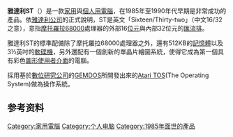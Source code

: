 {{Unreferenced|time=2020-07-28T03:26:12+00:00}}
{{Infobox Computer
| photo = [[File:Atari_1040STf.jpg|300px]]
| name = Atari ST（系列）
| type = [[個人電腦|個人電腦]]
| released = 1985年
| discontinued = 1993年
| processor = [[摩托羅拉68000|摩托羅拉68000]] 8MHz
| memory = 512KB 或 1024KB
| OS = [[Atari_TOS|Atari TOS]]
}}
'''雅達利ST'''（{{lang-en|Atari ST}}）是一款[[家用電腦|家用]]與[[個人電腦|個人用電腦]]，在1985年至1990年代早期是非常成功的產品。依[[雅達利|雅達利公司]]的正式說明，ST是英文「Sixteen/Thirty-two」（中文16/32之意），意指[[摩托羅拉68000|摩托羅拉68000]]處理器的外部16[[位元|位元]]與內部32位元的[[匯流排|匯流排]]。

雅達利ST的標準配備除了摩托羅拉68000處理器之外，還有512KB的[[記憶體|記憶體]]以及3½英吋的[[軟碟機|軟碟機]]，另外還配有一個創新的單晶片繪圖系統，使得它成為第一個具有彩色[[圖形使用者介面|圖形使用者介面]]的電腦。

採用基於[[數位研究公司|數位研究公司]]的[[GEMDOS|GEMDOS]]所開發出來的[[Atari_TOS|Atari TOS]](The Operating System)做為操作系統。

== 参考资料 ==
{{reflist|30em}}

{{computer-stub}}

{{DEFAULTSORT:Atari ST}}
[[Category:家用電腦|Category:家用電腦]]
[[Category:个人电脑|Category:个人电脑]]
[[Category:1985年面世的產品|Category:1985年面世的產品]]